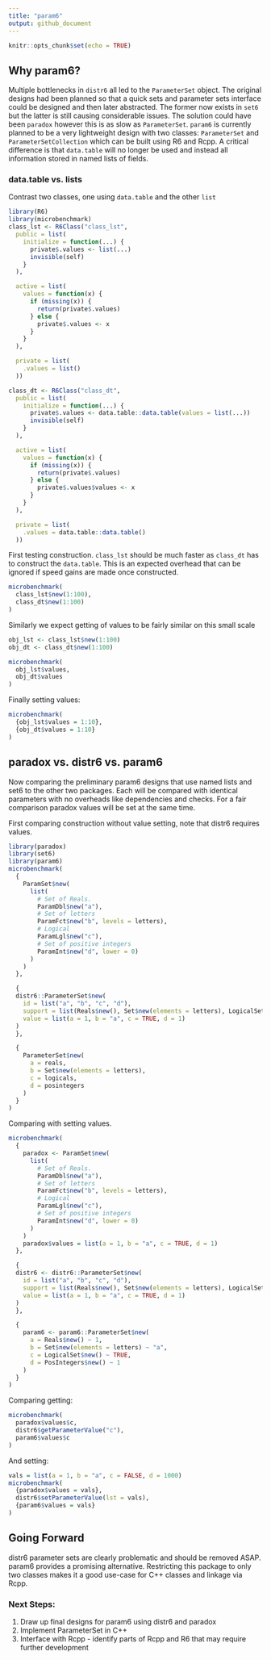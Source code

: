 ```yaml
---
title: "param6"
output: github_document
---
```


```r
knitr::opts_chunk$set(echo = TRUE)
```

## Why param6?

Multiple bottlenecks in `distr6` all led to the `ParameterSet` object. The original designs
had been planned so that a quick sets and parameter sets interface could be designed and then
later abstracted. The former now exists in `set6` but the latter is still causing considerable
issues. The solution could have been `paradox` however this is as slow as `ParameterSet`.
`param6` is currently planned to be a very lightweight design with two classes: `ParameterSet`
and `ParameterSetCollection` which can be built using R6 and Rcpp. A critical difference is that
`data.table` will no longer be used and instead all information stored in named lists of fields.

### data.table vs. lists

Contrast two classes, one using `data.table` and the other `list`

```r
library(R6)
library(microbenchmark)
class_lst <- R6Class("class_lst",
  public = list(
    initialize = function(...) {
      private$.values <- list(...)
      invisible(self)
    }
  ),

  active = list(
    values = function(x) {
      if (missing(x)) {
        return(private$.values)
      } else {
        private$.values <- x
      }
    }
  ),

  private = list(
    .values = list()
  ))

class_dt <- R6Class("class_dt",
  public = list(
    initialize = function(...) {
      private$.values <- data.table::data.table(values = list(...))
      invisible(self)
    }
  ),

  active = list(
    values = function(x) {
      if (missing(x)) {
        return(private$.values)
      } else {
        private$.values$values <- x
      }
    }
  ),

  private = list(
    .values = data.table::data.table()
  ))
```

First testing construction. `class_lst` should be much faster as `class_dt` has to construct
the `data.table`. This is an expected overhead that can be ignored if speed gains are made
once constructed.
```r
microbenchmark(
  class_lst$new(1:100),
  class_dt$new(1:100)
)
```

Similarly we expect getting of values to be fairly similar on this small scale
```r
obj_lst <- class_lst$new(1:100)
obj_dt <- class_dt$new(1:100)

microbenchmark(
  obj_lst$values,
  obj_dt$values
)
```

Finally setting values:
```r
microbenchmark(
  {obj_lst$values = 1:10},
  {obj_dt$values = 1:10}
)
```

## paradox vs. distr6 vs. param6

Now comparing the preliminary param6 designs that use named lists and set6 to the other two
packages. Each will be compared with identical parameters with no overheads like dependencies and
checks. For a fair comparison paradox values will be set at the same time.

First comparing construction without value setting, note that distr6 requires values.

```r
library(paradox)
library(set6)
library(param6)
microbenchmark(
  {
    ParamSet$new(
      list(
        # Set of Reals.
        ParamDbl$new("a"),
        # Set of letters
        ParamFct$new("b", levels = letters),
        # Logical
        ParamLgl$new("c"),
        # Set of positive integers
        ParamInt$new("d", lower = 0)
      )
    )
  },

  {
  distr6::ParameterSet$new(
    id = list("a", "b", "c", "d"),
    support = list(Reals$new(), Set$new(elements = letters), LogicalSet$new(), PosIntegers$new()),
    value = list(a = 1, b = "a", c = TRUE, d = 1)
  )
  },

  {
    ParameterSet$new(
      a = reals,
      b = Set$new(elements = letters),
      c = logicals,
      d = posintegers
    )
  }
)
```

Comparing with setting values.

```r
microbenchmark(
  {
    paradox <- ParamSet$new(
      list(
        # Set of Reals.
        ParamDbl$new("a"),
        # Set of letters
        ParamFct$new("b", levels = letters),
        # Logical
        ParamLgl$new("c"),
        # Set of positive integers
        ParamInt$new("d", lower = 0)
      )
    )
    paradox$values = list(a = 1, b = "a", c = TRUE, d = 1)
  },

  {
  distr6 <- distr6::ParameterSet$new(
    id = list("a", "b", "c", "d"),
    support = list(Reals$new(), Set$new(elements = letters), LogicalSet$new(), PosIntegers$new()),
    value = list(a = 1, b = "a", c = TRUE, d = 1)
  )
  },

  {
    param6 <- param6::ParameterSet$new(
      a = Reals$new() ~ 1,
      b = Set$new(elements = letters) ~ "a",
      c = LogicalSet$new() ~ TRUE,
      d = PosIntegers$new() ~ 1
    )
  }
)
```

Comparing getting:

```r
microbenchmark(
  paradox$values$c,
  distr6$getParameterValue("c"),
  param6$values$c
)
```
And setting:

```r
vals = list(a = 1, b = "a", c = FALSE, d = 1000)
microbenchmark(
  {paradox$values = vals},
  distr6$setParameterValue(lst = vals),
  {param6$values = vals}
)
```

## Going Forward

distr6 parameter sets are clearly problematic and should be removed ASAP. param6 provides a
promising alternative. Restricting this package to only two classes makes it a good use-case
for C++ classes and linkage via Rcpp.

### Next Steps:

1. Draw up final designs for param6 using distr6 and paradox
2. Implement ParameterSet in C++
3. Interface with Rcpp - identify parts of Rcpp and R6 that may require further development
